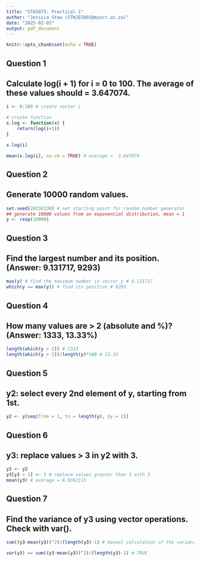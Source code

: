 ```yaml
---
title: "STA5075: Practical 1"
author: "Jessica Stow (STWJES003@myuct.ac.za)"
date: "2025-02-03"
output: pdf_document
---
```


```r
knitr::opts_chunk$set(echo = TRUE)
```

## Question 1
## Calculate log(i + 1) for i = 0 to 100. The average of these values should = 3.647074.

```r
i <- 0:100 # create vector i

# create function
x.log <- function(x) {
    return(log(i+1))
}

x.log(i)

mean(x.log(i), na.rm = TRUE) # average =  3.647074
```

## Question 2
## Generate 10000 random values.

```r
set.seed(20230130) # set starting point for random number generator 
## generate 10000 values from an exponential distribution, mean = 1
y <- rexp(10000)
```

## Question 3
## Find the largest number and its position. (Answer: 9.131717, 9293)

```r
max(y) # find the maximum number in vector y # 9.131717
which(y == max(y)) # find its position # 9293
```
## Question 4
## How many values are > 2 (absolute and %)? (Answer: 1333, 13.33%)

```r
length(which(y > 2)) # 1333
length(which(y > 2))/length(y)*100 # 13.33
```

## Question 5
## y2: select every 2nd element of y, starting from 1st.

```r
y2 <- y[seq(from = 1, to = length(y), by = 2)]
```

## Question 6
## y3: replace values > 3 in y2 with 3. 

```r
y3 <- y2
y3[y3 > 3] <- 3 # replace values greater than 3 with 3
mean(y3) # average = 0.9362115
```

## Question 7
## Find the variance of y3 using vector operations. Check with var().

```r
sum((y3-mean(y3))^2)/(length(y3)-1) # manual calculation of the variance

var(y3) == sum((y3-mean(y3))^2)/(length(y3)-1) # TRUE
```

